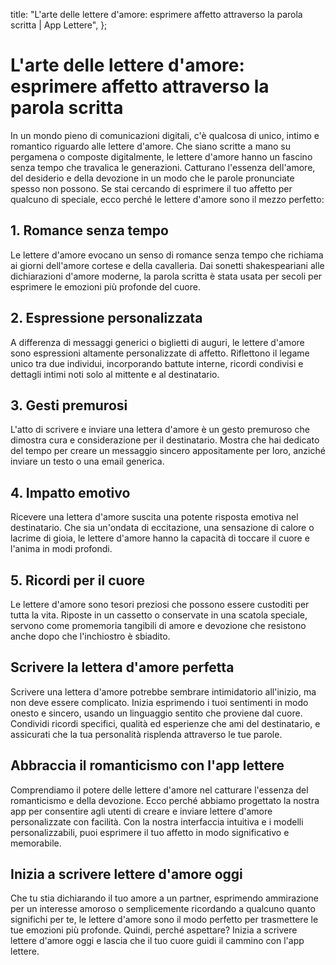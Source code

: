 
  title: "L'arte delle lettere d'amore: esprimere affetto attraverso la parola scritta | App Lettere",
};

# L'arte delle lettere d'amore: esprimere affetto attraverso la parola scritta

<MdxImage src="/blog/art-love-letters.jpg" alt="L'arte delle lettere d'amore: esprimere affetto attraverso la parola scritta" width={800} height={700} />

In un mondo pieno di comunicazioni digitali, c'è qualcosa di unico, intimo e romantico riguardo alle lettere d'amore. Che siano scritte a mano su pergamena o composte digitalmente, le lettere d'amore hanno un fascino senza tempo che travalica le generazioni. Catturano l'essenza dell'amore, del desiderio e della devozione in un modo che le parole pronunciate spesso non possono. Se stai cercando di esprimere il tuo affetto per qualcuno di speciale, ecco perché le lettere d'amore sono il mezzo perfetto:

## 1. Romance senza tempo

Le lettere d'amore evocano un senso di romance senza tempo che richiama ai giorni dell'amore cortese e della cavalleria. Dai sonetti shakespeariani alle dichiarazioni d'amore moderne, la parola scritta è stata usata per secoli per esprimere le emozioni più profonde del cuore.

## 2. Espressione personalizzata

A differenza di messaggi generici o biglietti di auguri, le lettere d'amore sono espressioni altamente personalizzate di affetto. Riflettono il legame unico tra due individui, incorporando battute interne, ricordi condivisi e dettagli intimi noti solo al mittente e al destinatario.

## 3. Gesti premurosi

L'atto di scrivere e inviare una lettera d'amore è un gesto premuroso che dimostra cura e considerazione per il destinatario. Mostra che hai dedicato del tempo per creare un messaggio sincero appositamente per loro, anziché inviare un testo o una email generica.

## 4. Impatto emotivo

Ricevere una lettera d'amore suscita una potente risposta emotiva nel destinatario. Che sia un'ondata di eccitazione, una sensazione di calore o lacrime di gioia, le lettere d'amore hanno la capacità di toccare il cuore e l'anima in modi profondi.

## 5. Ricordi per il cuore

Le lettere d'amore sono tesori preziosi che possono essere custoditi per tutta la vita. Riposte in un cassetto o conservate in una scatola speciale, servono come promemoria tangibili di amore e devozione che resistono anche dopo che l'inchiostro è sbiadito.

## Scrivere la lettera d'amore perfetta

Scrivere una lettera d'amore potrebbe sembrare intimidatorio all'inizio, ma non deve essere complicato. Inizia esprimendo i tuoi sentimenti in modo onesto e sincero, usando un linguaggio sentito che proviene dal cuore. Condividi ricordi specifici, qualità ed esperienze che ami del destinatario, e assicurati che la tua personalità risplenda attraverso le tue parole.

## Abbraccia il romanticismo con l'app lettere

Comprendiamo il potere delle lettere d'amore nel catturare l'essenza del romanticismo e della devozione. Ecco perché abbiamo progettato la nostra app per consentire agli utenti di creare e inviare lettere d'amore personalizzate con facilità. Con la nostra interfaccia intuitiva e i modelli personalizzabili, puoi esprimere il tuo affetto in modo significativo e memorabile.

## Inizia a scrivere lettere d'amore oggi

Che tu stia dichiarando il tuo amore a un partner, esprimendo ammirazione per un interesse amoroso o semplicemente ricordando a qualcuno quanto significhi per te, le lettere d'amore sono il modo perfetto per trasmettere le tue emozioni più profonde. Quindi, perché aspettare? Inizia a scrivere lettere d'amore oggi e lascia che il tuo cuore guidi il cammino con l'app lettere.
